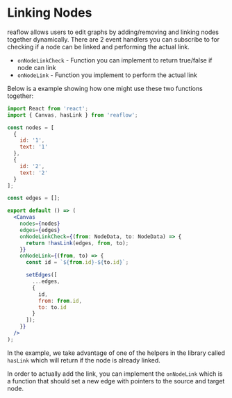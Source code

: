 
<Meta title="Docs/Linking Nodes" />

# Linking Nodes
reaflow allows users to edit graphs by adding/removing and
linking nodes together dynamically. There are 2 event handlers
you can subscribe to for checking if a node can be linked
and performing the actual link.

- `onNodeLinkCheck` - Function you can implement to return true/false if node can link
- `onNodeLink` - Function you implement to perform the actual link

Below is a example showing how one might use these two functions together:

```jsx
import React from 'react';
import { Canvas, hasLink } from 'reaflow';

const nodes = [
  {
    id: '1',
    text: '1'
  },
  {
    id: '2',
    text: '2'
  }
];

const edges = [];

export default () => (
  <Canvas
    nodes={nodes}
    edges={edges}
    onNodeLinkCheck={(from: NodeData, to: NodeData) => {
      return !hasLink(edges, from, to);
    }}
    onNodeLink={(from, to) => {
      const id = `${from.id}-${to.id}`;

      setEdges([
        ...edges,
        {
          id,
          from: from.id,
          to: to.id
        }
      ]);
    }}
  />
);
```

In the example, we take advantage of one of the
helpers in the library called `hasLink` which will
return if the node is already linked.

In order to actually add the link, you can
implement the `onNodeLink` which is a function
that should set a new edge with pointers to the
source and target node.
